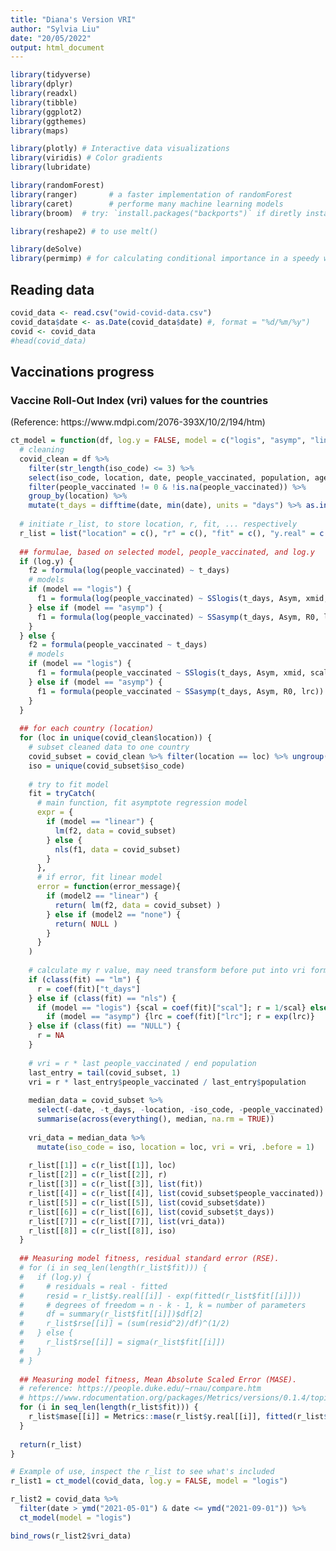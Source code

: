 ```yaml
---
title: "Diana's Version VRI"
author: "Sylvia Liu"
date: "20/05/2022"
output: html_document
---
```


```r
library(tidyverse)
library(dplyr)
library(readxl)
library(tibble)
library(ggplot2)
library(ggthemes)
library(maps)

library(plotly) # Interactive data visualizations
library(viridis) # Color gradients
library(lubridate)

library(randomForest) 
library(ranger)       # a faster implementation of randomForest
library(caret)        # performe many machine learning models
library(broom)  # try: `install.packages("backports")` if diretly installing broom gives an error

library(reshape2) # to use melt()

library(deSolve)
library(permimp) # for calculating conditional importance in a speedy way
```

## Reading data
```r
covid_data <- read.csv("owid-covid-data.csv")
covid_data$date <- as.Date(covid_data$date) #, format = "%d/%m/%y")
covid <- covid_data
#head(covid_data)
```


## Vaccinations progress  

### Vaccine Roll-Out Index (vri) values for the countries

(Reference: https://www.mdpi.com/2076-393X/10/2/194/htm)

```r
ct_model = function(df, log.y = FALSE, model = c("logis", "asymp", "linear"), model2 = "none") {
  # cleaning
  covid_clean = df %>% 
    filter(str_length(iso_code) <= 3) %>% 
    select(iso_code, location, date, people_vaccinated, population, aged_65_older, gdp_per_capita, cardiovasc_death_rate, population_density, hospital_beds_per_thousand, human_development_index, extreme_poverty, diabetes_prevalence, life_expectancy) %>% 
    filter(people_vaccinated != 0 & !is.na(people_vaccinated)) %>% 
    group_by(location) %>% 
    mutate(t_days = difftime(date, min(date), units = "days") %>% as.integer())
  
  # initiate r_list, to store location, r, fit, ... respectively
  r_list = list("location" = c(), "r" = c(), "fit" = c(), "y.real" = c(), "date" = c(), "t_days" = c(), "vri_data" = c(), "iso_code" = c())
  
  ## formulae, based on selected model, people_vaccinated, and log.y
  if (log.y) {
    f2 = formula(log(people_vaccinated) ~ t_days)
    # models
    if (model == "logis") {
      f1 = formula(log(people_vaccinated) ~ SSlogis(t_days, Asym, xmid, scal))
    } else if (model == "asymp") {
      f1 = formula(log(people_vaccinated) ~ SSasymp(t_days, Asym, R0, lrc))
    }
  } else {
    f2 = formula(people_vaccinated ~ t_days)
    # models
    if (model == "logis") {
      f1 = formula(people_vaccinated ~ SSlogis(t_days, Asym, xmid, scal))
    } else if (model == "asymp") {
      f1 = formula(people_vaccinated ~ SSasymp(t_days, Asym, R0, lrc))
    }
  }
  
  ## for each country (location)
  for (loc in unique(covid_clean$location)) {
    # subset cleaned data to one country
    covid_subset = covid_clean %>% filter(location == loc) %>% ungroup()
    iso = unique(covid_subset$iso_code)
    
    # try to fit model
    fit = tryCatch(
      # main function, fit asymptote regression model
      expr = {
        if (model == "linear") {
          lm(f2, data = covid_subset)
        } else {
          nls(f1, data = covid_subset)
        }
      },
      # if error, fit linear model
      error = function(error_message){
        if (model2 == "linear") {
          return( lm(f2, data = covid_subset) )
        } else if (model2 == "none") {
          return( NULL )
        }
      }
    )
    
    # calculate my r value, may need transform before put into vri formula
    if (class(fit) == "lm") {
      r = coef(fit)["t_days"]
    } else if (class(fit) == "nls") {
      if (model == "logis") {scal = coef(fit)["scal"]; r = 1/scal} else
        if (model == "asymp") {lrc = coef(fit)["lrc"]; r = exp(lrc)}
    } else if (class(fit) == "NULL") {
      r = NA
    }
    
    # vri = r * last people_vaccinated / end population
    last_entry = tail(covid_subset, 1)
    vri = r * last_entry$people_vaccinated / last_entry$population
    
    median_data = covid_subset %>% 
      select(-date, -t_days, -location, -iso_code, -people_vaccinated) %>% 
      summarise(across(everything(), median, na.rm = TRUE))
    
    vri_data = median_data %>% 
      mutate(iso_code = iso, location = loc, vri = vri, .before = 1)
    
    r_list[[1]] = c(r_list[[1]], loc)
    r_list[[2]] = c(r_list[[2]], r)
    r_list[[3]] = c(r_list[[3]], list(fit))
    r_list[[4]] = c(r_list[[4]], list(covid_subset$people_vaccinated))
    r_list[[5]] = c(r_list[[5]], list(covid_subset$date))
    r_list[[6]] = c(r_list[[6]], list(covid_subset$t_days))
    r_list[[7]] = c(r_list[[7]], list(vri_data))
    r_list[[8]] = c(r_list[[8]], iso)
  }
  
  ## Measuring model fitness, residual standard error (RSE).
  # for (i in seq_len(length(r_list$fit))) {
  #   if (log.y) {
  #     # residuals = real - fitted
  #     resid = r_list$y.real[[i]] - exp(fitted(r_list$fit[[i]]))
  #     # degrees of freedom = n - k - 1, k = number of parameters
  #     df = summary(r_list$fit[[i]])$df[2]
  #     r_list$rse[[i]] = (sum(resid^2)/df)^(1/2)
  #   } else {
  #     r_list$rse[[i]] = sigma(r_list$fit[[i]])
  #   }
  # }
  
  ## Measuring model fitness, Mean Absolute Scaled Error (MASE).
  # reference: https://people.duke.edu/~rnau/compare.htm
  # https://www.rdocumentation.org/packages/Metrics/versions/0.1.4/topics/mase
  for (i in seq_len(length(r_list$fit))) {
    r_list$mase[[i]] = Metrics::mase(r_list$y.real[[i]], fitted(r_list$fit[[i]]), step_size = 1)
  }
  
  return(r_list)
}
```

```r
# Example of use, inspect the r_list to see what's included
r_list1 = ct_model(covid_data, log.y = FALSE, model = "logis")

r_list2 = covid_data %>% 
  filter(date > ymd("2021-05-01") & date <= ymd("2021-09-01")) %>% 
  ct_model(model = "logis")

bind_rows(r_list2$vri_data)
```

